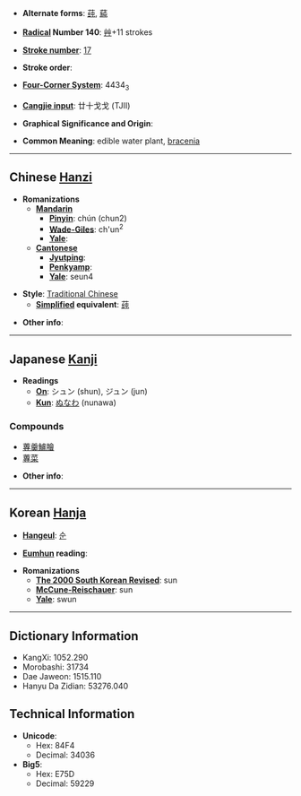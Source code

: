 * '''Alternate forms''': [[莼]], [[蒓]]

* '''[[Wiktionary:Chinese radical index| Radical]] Number 140''': [[Wiktionary:Chinese radical index 艸|艸]]+11 strokes

* '''[[Wiktionary:Chinese total strokes index|Stroke number]]''': [[Wiktionary:Chinese total strokes index 17|17]]

* '''Stroke order''': 

* '''[[Wiktionary:Chinese four corner index|Four-Corner System]]''': 4434<sub>3</sub>

* '''[[Wiktionary:Chinese Cangjie index|Cangjie input]]''': 廿十戈戈 (TJII)

* '''Graphical Significance and Origin''': 

* '''Common Meaning''': edible water plant, [[bracenia]]

----

== Chinese [[Hanzi]] ==

* '''Romanizations'''
** '''[[Mandarin]]'''
*** '''[[Pinyin]]''': chún (chun2)
*** '''[[Wade-Giles]]''': ch'un<sup>2</sup>
*** '''[[Yale]]''': 
** '''[[Cantonese]]'''
*** '''[[Jyutping]]''':
*** '''[[Penkyamp]]''': 
*** '''[[Yale]]''': seun4

* '''Style''': [[Traditional Chinese]] 
** '''[[Simplified Chinese|Simplified]] equivalent''': [[莼]]

* '''Other info''': 

----

== Japanese [[Kanji]] ==

* '''Readings'''
** '''[[On]]''': シュン (shun), ジュン (jun)
** '''[[Kun]]''': [[ぬなわ]] (nunawa)

===Compounds===
*[[蓴羹鱸膾]]
*[[蓴菜]]

* '''Other info''':  

----

== Korean [[Hanja]] ==

* '''[[Hangeul]]''': [[순]]

* '''[[Eumhun]] reading''': 

* '''Romanizations'''
** '''[[The 2000 South Korean Revised Romanization|The 2000 South Korean Revised]]''': sun
** '''[[McCune-Reischauer]]''': sun
** '''[[Yale]]''': swun

----

== Dictionary Information ==

* KangXi: 1052.290
* Morobashi: 31734
* Dae Jaweon: 1515.110
* Hanyu Da Zidian: 53276.040

== Technical Information ==

* '''Unicode''':
** Hex: 84F4
** Decimal: 34036
* '''Big5''':
** Hex: E75D
** Decimal: 59229